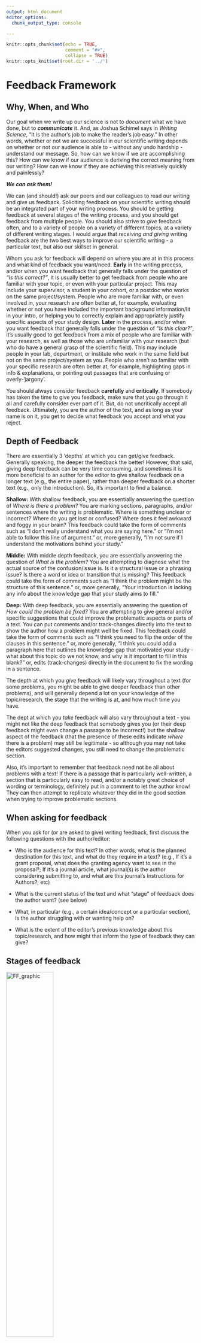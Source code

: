 ```yaml
---
output: html_document
editor_options:
  chunk_output_type: console

---
```


```r
knitr::opts_chunk$set(echo = TRUE,
                      comment = "#>",
                      collapse = TRUE)
knitr::opts_knit$set(root.dir = '../')
```


# Feedback Framework {.unlisted .unnumbered #FF}

## Why, When, and Who {-} 

Our goal when we write up our science is not to *document* what we have done, but to ***communicate*** it. And, as Joshua Schimel says in *Writing Science*, "It is the author's job to make the reader's job easy." In other words, whether or not we are successful in our scientific writing depends on whether or not our audience is able to - without any undo hardship - understand our message. So, how can we know if we are accomplishing this? How can we know if our audience is deriving the correct meaning from our writing? How can we know if they are achieving this relatively quickly and painlessly?

***We can ask them!***

We can (and should!) ask our peers and our colleagues to read our writing and give us feedback. Soliciting feedback on your scientific writing should be an integrated part of your writing process. You should be getting feedback at several stages of the writing process, and you should get feedback from multiple people. You should also strive to *give* feedback often, and to a variety of people on a variety of different topics, at a variety of different writing stages. I would argue that *receiving and giving* writing feedback are the two best ways to improve our scientific writing - a particular text, but also our skillset in general.

Whom you ask for feedback will depend on where you are at in this process and what kind of feedback you want/need. **Early** in the writing process, and/or when you want feedback that generally falls under the question of *"Is this correct?"*, it is usually better to get feedback from people who are familiar with your topic, or even with your particular project. This may include your supervisor, a student in your cohort, or a postdoc who works on the same project/system. People who are more familiar with, or even involved in, your research are often better at, for example, evaluating whether or not you have included the important background information/lit in your intro, or helping you to correctly explain and appropriately justify specific aspects of your study design. **Later** in the process, and/or when you want feedback that generally falls under the question of *"Is this clear?"*, it's usually good to get feedback from a mix of people who are familiar with your research, as well as those who are unfamiliar with your research (but who do have a general grasp of the scientific field). This may include people in your lab, department, or institute who work in the same field but not on the same project/system as you. People who aren't so familiar with your specific research are often better at, for example, highlighting gaps in info & explanations, or pointing out passages that are confusing or overly-'jargony'.

You should always consider feedback **carefully** and **critically**. If somebody has taken the time to give you feedback, make sure that you go through it all and carefully consider ever part of it. But, do not uncritically accept all feedback. Ultimately, you are the author of the text, and as long as your name is on it, you get to decide what feedback you accept and what you reject.


## Depth of Feedback {-} 

There are essentially 3 'depths' at which you can get/give feedback. Generally speaking, the deeper the feedback the better! However, that said, giving deep feedback can be very time consuming, and sometimes it is more beneficial to an author for the editor to give shallow feedback on a longer text (e.g., the entire paper), rather than deeper feedback on a shorter text (e.g., only the introduction). So, it's important to find a balance.

**Shallow:** With shallow feedback, you are essentially answering the question of *Where is there a problem?* You are marking sections, paragraphs, and/or sentences where the writing is problematic. Where is something unclear or incorrect? Where do you get lost or confused? Where does it feel awkward and foggy in your brain? This feedback could take the form of comments such as "I don't really understand what you are saying here." or "I'm not able to follow this line of argument." or, more generally, "I'm not sure if I understand the motivations behind your study." 

**Middle:** With middle depth feedback, you are essentially answering the question of *What is the problem?* You are attempting to diagnose what the actual source of the confusion/issue is. Is it a structural issue or a phrasing issue? Is there a word or idea or transition that is missing? This feedback could take the form of comments such as "I think the problem might be the structure of this sentence." or, more generally, "Your introduction is lacking any info about the knowledge gap that your study aims to fill."

**Deep:** With deep feedback, you are essentially answering the question of *How could the problem be fixed?* You are attempting to give general and/or specific suggestions that could improve the problematic aspects or parts of a text. You can put comments and/or track-changes directly into the text to show the author how a problem might well be fixed. This feedback could take the form of comments such as "I think you need to flip the order of the clauses in this sentence." or, more generally, "I think you could add a paragraph here that outlines the knowledge gap that motivated your study - what about this topic do we not know, and why is it important to fill in this blank?" or, edits (track-changes) directly in the document to fix the wording in a sentence.

The depth at which you *give* feedback will likely vary throughout a text (for some problems, you might be able to give deeper feedback than other problems), and will generally depend a lot on your knowledge of the topic/research, the stage that the writing is at, and how much time you have.

The dept at which you *take* feedback will also vary throughout a text - you might not like the deep feedback that somebody gives you (or their deep feedback might even change a passage to be incorrect!) but the shallow aspect of the feedback (that the presence of these edits indicate *where* there is a problem) may still be legitimate - so although you may not take the editors suggested changes, you still need to change the problematic section.

Also, it's important to remember that feedback need not be all about problems with a text! If there is a passage that is particularly well-written, a section that is particularly easy to read, and/or a notably great choice of wording or terminology, definitely put in a comment to let the author know! They can then attempt to replicate whatever they did in the good section when trying to improve problematic sections.


## When asking for feedback {-} 

When you ask for (or are asked to give) writing feedback, first discuss the following questions with the author/editor:

* Who is the audience for this text? In other words, what is the planned destination for this text, and what do they require in a text?
(e.g., If it's a grant proposal, what does the granting agency want to see in the proposal?; If it's a journal article, what journal(s) is the author considering submitting to, and what are this journal's Instructions for Authors?; etc)

* What is the current status of the text and what "stage" of feedback does the author want?
(see  below)

* What, in particular (e.g., a certain idea/concept or a particular section), is the author struggling with or wanting help on?

* What is the extent of the editor's previous knowledge about this topic/research, and how might that inform the type of feedback they can give?


## Stages of feedback {-} 

![FF_graphic](/Users/aashbury/Documents/scientific_communication_support_website/vignettes/7_Blog_1_FF_graphic.png){width=50%}\
Remember that:

1) Writing is not always a linear process - i.e. although most papers start with planning and end with polishing, they do not necessarily progress from planning to polishing in a linear sequential way, e.g. a paper may move back and forth between planning and content a few times, or later edits to the language of a paper may prompt a more substantial re-structuring of a particular section; and 
2) These stages are not discrete - e.g. when giving feedback on the content of a text, you will likely also have suggestions/comments about its structure (and vice versa).

### Planning {-} 

Before you really start writing, you need to plan out your text.

**The author:**  
- is still chewing over ideas  
- has done a lot of reading & research  
- has some notes  
- has a rough outline/overview  
- has final-ish figures and tables (i.e. results)

**While working through the text/notes, the editor should ask themselves:**  
What is/are the main point/s the author wants to make?  
What is the overarching story of this text?   
What does the audience need to know in order for the author’s main point(s) to have an impact?  

**The editor should:**  
- **discuss** the project with the author  
- clarify questions/aims/goals of the text  
- identify areas where further reading & research is needed  
- help to develop an approach, structure, and maybe an outline  
  
### Content {-} 

Content refers to what information, ideas, results, etc, actually get included in a text.

**The author:**  
- has a first draft (though it's not pretty, and many ideas may be still half-baked) or at least a thorough outline   
- has thought about out the general content   
- has a preliminary idea of the over-arching structure of the text  

**While working through the text, the editor should ask themselves:**  
Is the central idea of the text framed in an interesting and engaging way?   
Is the author’s main point clearly explained, and enough background/ contextual information given for it to make sense?  
Does the framing/contextualization of the topic make clear why this topic/problem is important?  
Is anything missing? Does anything seem superfluous/unnecessary?  
Does every method have a result and vice versa?  
Do the data and analysis support the conclusions?  
  
**The editor should:**  
- use **comments** to put feedback into the text  
- identify areas that aren’t clear, ideas that don’t fit, and concepts that are missing  
- only note language-related edits when necessary to clarify the meaning of a sentence  
- focus on the *content* of the text and not on *how* it is written  

### Structure {-} 

Structure refers to where information/ideas/etc are presented in a text.

**The author:**  
- has a full draft of the text  
- has basically finalized the draft content, and fully fleshed out the ideas  

**While working through the text, the editor should ask themselves:**  
Does each sentence, paragraph, and section have a clear point/message?  
Can you quickly and easily summarize the topic/focus of each paragraph?  
Generally, does each paragraph begin with a topic sentence, end with an emphasis or concluding sentence, and have supporting information in the middle?  
Is information all in the right places (background, knowledge gap, approach in Intro; no Methods mixed in with the Results; no Discussion/interpretation mixed in with the Results; etc)?  
Are topics/foci presented in the same order through all sections of the text?  

**The editor should:**  
- **track-changes** to mark suggested edits in the text  
- add **comments** where more extensive edits are needed  
- identify information that is out of place  
- check for parallel structure(s)  
- check paragraph structures  
- focus more on *where* information/ideas are presented, and on the *ordering* of these, and less on *how* it is written  


### Language {-} 

Language refers to the style, grammar, and syntax, of a text.

**The author:**  
- has a full, well-structured draft of the text  

**While working through the text, the editor should ask themselves:**  
As you read through, where do you get stuck or confused?
How could problem areas be changed to improve readability?  
Does each sentence flow nicely from the next? Are details introduced properly and relationally?  
Check for: run-on sentences, noun-verb accordance, proper punctuation, etc  

**The editor should:**  
- **track-changes** to mark suggested edits in the text  
- add **comments** to explain changes and to highlight recurring errors  
- identify passages that may need to be rewritten or reworked for more clarification  
- note ideas or suggestions of how to change problem passages (in comments or track-changes)  
- focus on *how* the text is written, be thorough  


### Polishing {-} 

Polishing refers to that final step, when a text is essentially ready to be cast off into the world (i.e., submitted) and just needs a final check by a fresh set of eyes (not the author, who is probably pretty sick of looking at it).

**The author:**  
- has the text finished and in its “final” form  
- has a submission deadline (if applicable) quickly approaching  

**While working through the text, the editor should check that:**  
...jargon is defined, abbreviations are written out in full the first time, terminology is consistent throughout the text, punctuation is used correctly, etc  

**The editor should:**  
- **track-changes** to mark suggested edits in the text    
- put in as few changes as possible to ensure clarity and readability of the text  
- mark awkward sentences/sections as needing to be reworked – make suggestions of how, if possible  
- try to preserve the author’s writing as much as possible, while still ensuring clarity and flow  

[Back to Blog main page](#blog_main)